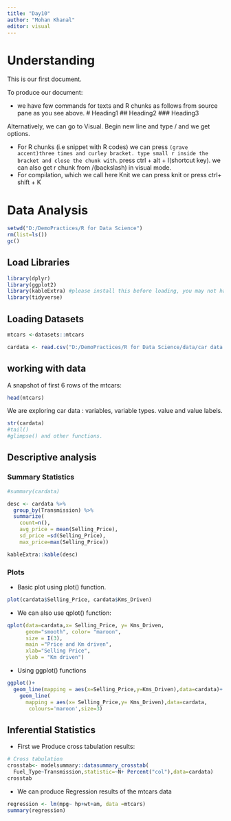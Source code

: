 ```yaml
---
title: "Day10"
author: "Mohan Khanal"
editor: visual
---
```


# Understanding

This is our first document.

To produce our document:

-   we have few commands for texts and R chunks as follows from source pane as you see above. \# Heading1 \## Heading2 \### Heading3

Alternatively, we can go to Visual. Begin new line and type / and we get options.

-   For R chunks (i.e snippet with R codes) we can press `(grave accent)three times and curley bracket. type small r inside the bracket and close the chunk with`. press ctrl + alt + I(shortcut key). we can also get r chunk from /(backslash) in visual mode.
-   For compilation, which we call here Knit we can press knit or press ctrl+ shift + K

# Data Analysis

```r
setwd("D:/DemoPractices/R for Data Science")
rm(list=ls())
gc()
```

## Load Libraries

```r
library(dplyr)
library(ggplot2)
library(kableExtra) #please install this before loading, you may not have installed. 
library(tidyverse)

```

## Loading Datasets

```r
mtcars <-datasets::mtcars

cardata <- read.csv("D:/DemoPractices/R for Data Science/data/car data.csv")
```

## working with data

A snapshot of first 6 rows of the mtcars:

```r
head(mtcars)
```

We are exploring car data : variables, variable types. value and value labels.

```r
str(cardata)
#tail()
#glimpse() and other functions.
```

## Descriptive analysis

### Summary Statistics

```r
#summary(cardata)

desc <- cardata %>% 
  group_by(Transmission) %>% 
  summarize(
    count=n(),
    avg_price = mean(Selling_Price),
    sd_price =sd(Selling_Price),  
    max_price=max(Selling_Price))

kableExtra::kable(desc)
```

### Plots

-   Basic plot using plot() function.

```r
plot(cardata$Selling_Price, cardata$Kms_Driven) 
```

-   We can also use qplot() function:

```r
qplot(data=cardata,x= Selling_Price, y= Kms_Driven,
      geom="smooth", color= "maroon",
      size = I(3),
      main ="Price and Km driven",
      xlab="Selling Price",
      ylab = "Km driven")
```

-   Using ggplot() functions

```r
ggplot()+
  geom_line(mapping = aes(x=Selling_Price,y=Kms_Driven),data=cardata)+
    geom_line(
      mapping = aes(x= Selling_Price,y= Kms_Driven),data=cardata,
       colours='maroon',size=3)
```

## Inferential Statistics

-   First we Produce cross tabulation results:

```r
# Cross tabulation
crosstab<- modelsummary::datasummary_crosstab(
  Fuel_Type~Transmission,statistic=~N+ Percent("col"),data=cardata)
crosstab
```

-   We can produce Regression results of the mtcars data

```r
regression <- lm(mpg~ hp+wt+am, data =mtcars)
summary(regression)
```


